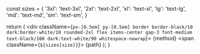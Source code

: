   const sizes = {
    '3xl': 'text-3xl',
    '2xl': 'text-2xl',
    'xl': 'text-xl',
    'lg': 'text-lg',
    'md': 'text-md',
    'sm': 'text-sm',
  }

  return (
    <div className={`px-[0.5em] py-[0.5em] border border-black/10 dark:border-white/10 rounded-2xl flex
    items-center gap-3 font-medium text-black/100 dark:text-white/90 whitespace-nowrap`}>
      <span className="text-green-600/100 bg-green-200/50 dark:text-green-400/100 dark:bg-green-400/10 px-3 py-1 rounded-lg text-md font-bold">
        {method}
      </span>
      <span className={`${sizes[size]}`}>
        {path}
      </span>
    </div>
  );
}